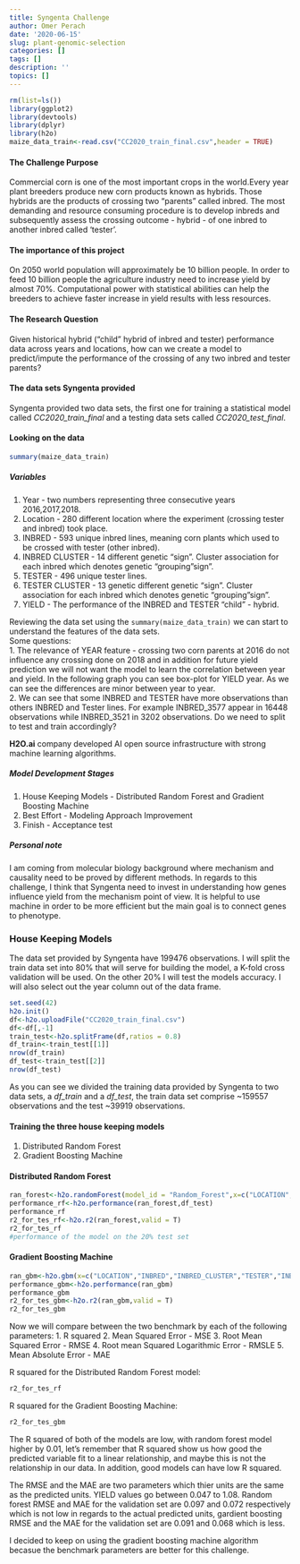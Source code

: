 ```yaml
---
title: Syngenta Challenge 
author: Omer Perach
date: '2020-06-15'
slug: plant-genomic-selection
categories: []
tags: []
description: ''
topics: []
---
```



```r
rm(list=ls())
library(ggplot2)
library(devtools)
library(dplyr)
library(h2o)
maize_data_train<-read.csv("CC2020_train_final.csv",header = TRUE)
```
#### The Challenge Purpose 
Commercial corn is one of the most important crops in the world.Every year plant breeders produce new corn products known as hybrids. Those hybrids are the products of crossing two "parents" called inbred. The most demanding and resource consuming procedure is to develop inbreds and subsequently assess the crossing outcome - hybrid - of one inbred to another inbred called 'tester'.

#### The importance of this project
On 2050 world population will approximately be 10 billion people. In order to feed 10 billion people the agriculture industry need to increase yield by almost 70%. Computational power with statistical abilities can help the breeders to achieve faster increase in yield results with less resources.

#### The Research Question
Given historical hybrid ("child" hybrid of inbred and tester) performance data across years and locations, how can we create a model to predict/impute the performance of the crossing of any two inbred and tester parents?

#### The data sets Syngenta provided
Syngenta provided two data sets, the first one for training a statistical model called *CC2020_train_final* and a testing data sets called *CC2020_test_final*.

#### Looking on the data

```r
summary(maize_data_train)
```
##### Variables 
1. Year - two numbers representing three consecutive years 2016,2017,2018. 
2. Location - 280 different location where the experiment (crossing tester and inbred) took place.
3. INBRED - 593 unique inbred lines, meaning corn plants which used to be crossed with tester (other inbred).
4. INBRED CLUSTER - 14 different genetic "sign". Cluster association for each inbred which denotes genetic "grouping "sign".
5. TESTER - 496 unique tester lines.
6. TESTER CLUSTER - 13 genetic different genetic "sign". Cluster association for each inbred which denotes genetic "grouping "sign".
7. YIELD - The performance of the INBRED and TESTER "child" - hybrid.

Reviewing the data set using the `summary(maize_data_train)` we can start to understand the features of the data sets.  
Some questions:  
1. The relevance of YEAR feature - crossing two corn parents at 2016 do not influence any crossing done on 2018 and in addition for future yield prediction we will not want the model to learn the correlation between year and yield. In the following graph you can see box-plot for YIELD year. As we can see the differences are minor between year to year.  
2. We can see that some INBRED and TESTER have more observations than others INBRED and Tester lines. For example INBRED_3577 appear in 16448 observations while INBRED_3521 in 3202 observations. Do we need to split to test and train accordingly?

**H2O.ai** company developed AI open source infrastructure with strong machine learning algorithms.

##### Model Development Stages

1. House Keeping Models - Distributed Random Forest and Gradient Boosting Machine
2. Best Effort - Modeling Approach Improvement
3. Finish - Acceptance test

##### Personal note
I am coming from molecular biology background where mechanism and causality need to be proved by different methods. In regards to this challenge, I think that Syngenta need to invest in understanding how genes influence yield from the mechanism point of view. It is helpful to use machine in order to be more efficient but the main goal is to connect genes to phenotype. 

### House Keeping Models

The data set provided by Syngenta have 199476 observations. I will split the train data set into 80% that will serve for building the model, a K-fold cross validation will be used. On the other 20% I will test the models accuracy. I will also select out the year column out of the data frame. 

```r
set.seed(42)
h2o.init()
df<-h2o.uploadFile("CC2020_train_final.csv")
df<-df[,-1]
train_test<-h2o.splitFrame(df,ratios = 0.8)
df_train<-train_test[[1]]
nrow(df_train)
df_test<-train_test[[2]]
nrow(df_test)
```

As you can see we divided the training data provided by Syngenta to two data sets, a *df_train* and a *df_test*, the train data set comprise ~159557 observations and the test ~39919 observations.

#### Training the three house keeping models
1. Distributed Random Forest 
2. Gradient Boosting Machine


#### Distributed Random Forest
```r
ran_forest<-h2o.randomForest(model_id = "Random_Forest",x=c("LOCATION","INBRED","INBRED_CLUSTER","TESTER","INBRED","INBRED_CLUSTER","TESTER","TESTER_CLUSTER"),y="YIELD",training_frame = df_train,nfolds = 5,validation_frame = df_test)
performance_rf<-h2o.performance(ran_forest,df_test)
performance_rf
r2_for_tes_rf<-h2o.r2(ran_forest,valid = T)
r2_for_tes_rf
#performance of the model on the 20% test set
```
#### Gradient Boosting Machine
```r
ran_gbm<-h2o.gbm(x=c("LOCATION","INBRED","INBRED_CLUSTER","TESTER","INBRED","INBRED_CLUSTER","TESTER","TESTER_CLUSTER"),y="YIELD",training_frame = df_train,nfolds = 5,validation_frame = df_test)
performance_gbm<-h2o.performance(ran_gbm)
performance_gbm
r2_for_tes_gbm<-h2o.r2(ran_gbm,valid = T)
r2_for_tes_gbm
```

Now we will compare between the two benchmark by each of the following parameters:
1. R squared
2. Mean Squared Error - MSE
3. Root Mean Squared Error - RMSE
4. Root mean Squared Logarithmic Error - RMSLE
5. Mean Absolute Error - MAE

R squared for the Distributed Random Forest model:
```r
r2_for_tes_rf
```
R squared for the Gradient Boosting Machine:
```r
r2_for_tes_gbm
```
The R squared of both of the models are low, with random forest model higher by 0.01, let's remember that R squared show us how good the predicted variable fit to a linear relationship, and maybe this is not the relationship in our data. In addition, good models can have low R squared.

The RMSE and the MAE are two parameters which thier units are the same as the predicted units. YIELD values go between 0.047 to 1.08. Random forest RMSE and MAE for the validation set are 0.097 and 0.072 respectively which is not low in regards to the actual predicted units, gardient boosting RMSE and the MAE for the validation set are 0.091 and 0.068 which is less.

I decided to keep on using the gradient boosting machine algorithm becasue the benchmark parameters are better for this challenge. 
